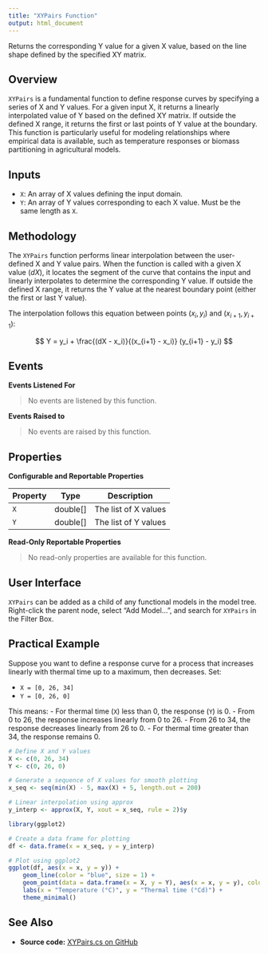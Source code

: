 ```yaml
---
title: "XYPairs Function"
output: html_document
---
```



Returns the corresponding Y value for a given X value, based on the line shape defined by the specified XY matrix.

## Overview

`XYPairs` is a fundamental function to define response curves by specifying a series of X and Y values. For a given input X, it returns a linearly interpolated value of Y based on the defined XY matrix. If outside the defined X range, it returns the first or last points of Y value at the boundary. This function is particularly useful for modeling relationships where empirical data is available, such as temperature responses or biomass partitioning in agricultural models.


## Inputs

- `X`: An array of X values defining the input domain.
- `Y`: An array of Y values corresponding to each X value. Must be the same length as `X`.

## Methodology

The `XYPairs` function performs linear interpolation between the user-defined X and Y value pairs. When the function is called with a given X value ($dX$), it locates the segment of the curve that contains the input and linearly interpolates to determine the corresponding Y value. If outside the defined X range, it returns the Y value at the nearest boundary point (either the first or last Y value).

The interpolation follows this equation between points $(x_i, y_i)$ and $(x_{i+1}, y_{i+1})$:

$$
Y = y_i + \frac{(dX - x_i)}{(x_{i+1} - x_i)} (y_{i+1} - y_i)
$$

## Events

**Events Listened For**

> No events are listened by this function.

**Events Raised to**

> No events are raised by this function.

## Properties

**Configurable and Reportable Properties**

| Property | Type      | Description                       |
|----------|-----------|-----------------------------------|
| `X`      | double[]  | The list of X values              |
| `Y`      | double[]  | The list of Y values              |

**Read-Only Reportable Properties**

> No read-only properties are available for this function.

## User Interface

`XYPairs` can be added as a child of any functional models in the model tree. Right-click the parent node, select "Add Model...", and search for `XYPairs` in the Filter Box.

## Practical Example

Suppose you want to define a response curve for a process that increases linearly with thermal time up to a maximum, then decreases. Set:

- `X = [0, 26, 34]`
- `Y = [0, 26, 0]`

This means:
- For thermal time (`X`) less than 0, the response (`Y`) is 0.
- From 0 to 26, the response increases linearly from 0 to 26.
- From 26 to 34, the response decreases linearly from 26 to 0.
- For thermal time greater than 34, the response remains 0.

```r
# Define X and Y values
X <- c(0, 26, 34)
Y <- c(0, 26, 0)

# Generate a sequence of X values for smooth plotting
x_seq <- seq(min(X) - 5, max(X) + 5, length.out = 200)

# Linear interpolation using approx
y_interp <- approx(X, Y, xout = x_seq, rule = 2)$y

library(ggplot2)

# Create a data frame for plotting
df <- data.frame(x = x_seq, y = y_interp)

# Plot using ggplot2
ggplot(df, aes(x = x, y = y)) +
    geom_line(color = "blue", size = 1) +
    geom_point(data = data.frame(x = X, y = Y), aes(x = x, y = y), color = "red", size = 2) +
    labs(x = "Temperature (°C)", y = "Thermal time (°Cd)") +
    theme_minimal()
```
## See Also

* **Source code:** [XYPairs.cs on GitHub](http://github.com/APSIMInitiative/ApsimX/blob/master/Models/Functions/XYPairs.cs)
